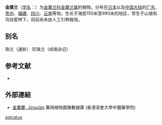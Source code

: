 {{Speciesbox
| status = NE
| status_system = iucn3.1
| image =Chloranthus spicatus (5288806467).jpg
| genus = Chloranthus
| species = spicatus
| authority = ([[Thunb.|Thunb.]]) [[Makino|Makino]], 1902
}}

'''金粟兰'''（[[学名|学名]]：{{lang|la|''Chloranthus spicatus''}}）为[[金粟兰科|金粟兰科]][[金粟兰属|金粟兰属]]的植物。分布在[[日本|日本]]以及[[中国大陆|中国大陆]]的[[广东|广东]]、[[贵州|贵州]]、[[福建|福建]]、[[四川|四川]]、[[云南|云南]]等地，生长于海拔150米至990米的地区，常生于山坡和沟谷密林下，目前尚未由人工引种栽培。

== 别名 ==
珠兰（通称） 珍珠兰（岭南杂记）

== 参考文献 ==
<div class="references-small">
* {{cite web| url =http://www.bioinfo.cn/db05/KmzwSpecies.php?action=view&id=3973| title =金粟兰| work =《中国高等植物数据库全库》| publisher =中国科学院微生物研究所| author =昆明植物研究所| accessdate =2009-02-25| deadurl =yes| archiveurl =https://web.archive.org/web/20160305043614/http://www.bioinfo.cn/db05/KmzwSpecies.php?action=view&id=3973| archivedate =2016-03-05}}
</div>

==外部連結==
*[http://libproject.hkbu.edu.hk/was40/detail?lang=ch&channelid=1288&searchword=herb_id=D00827 金粟蘭, Jinsulan] {{Wayback|url=http://libproject.hkbu.edu.hk/was40/detail?lang=ch&channelid=1288&searchword=herb_id=D00827 |date=20160304093614 }} 藥用植物圖像數據庫 (香港浸會大學中醫藥學院) {{zh-hant}}{{en}}
{{Taxonbar|from=Q15230863}}

[[Category:金粟兰属|spicatus]]


{{植物小作品}}